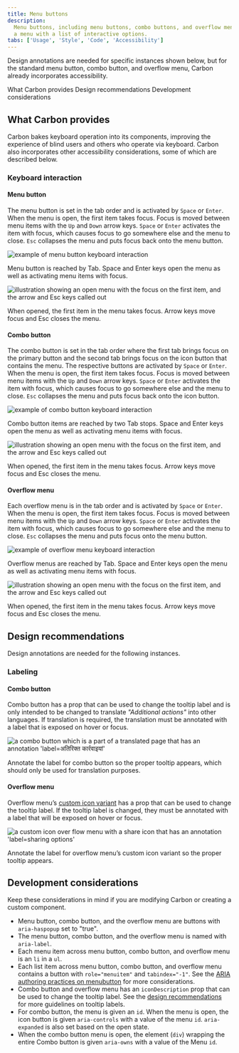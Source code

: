 ```yaml
---
title: Menu buttons
description:
  Menu buttons, including menu buttons, combo buttons, and overflow menus, open
  a menu with a list of interactive options.
tabs: ['Usage', 'Style', 'Code', 'Accessibility']
---
```



<PageDescription>

Design annotations are needed for specific instances shown below, but for the
standard menu button, combo button, and overflow menu, Carbon already
incorporates accessibility.

</PageDescription>

<AnchorLinks>

<AnchorLink>What Carbon provides</AnchorLink>
<AnchorLink>Design recommendations</AnchorLink>
<AnchorLink>Development considerations</AnchorLink>

</AnchorLinks>

## What Carbon provides

Carbon bakes keyboard operation into its components, improving the experience of
blind users and others who operate via keyboard. Carbon also incorporates other
accessibility considerations, some of which are described below.

### Keyboard interaction

#### Menu button

The menu button is set in the tab order and is activated by `Space` or `Enter`.
When the menu is open, the first item takes focus. Focus is moved between menu
items with the `Up` and `Down` arrow keys. `Space` or `Enter` activates the item
with focus, which causes focus to go somewhere else and the menu to close. `Esc`
collapses the menu and puts focus back onto the menu button.

<Row>
<Column colLg={8}>

![example of menu button keyboard interaction](images/menu-button-accessibility-1.png)

<Caption>
  Menu button is reached by Tab. Space and Enter keys open the menu as well as
  activating menu items with focus.
</Caption>

</Column>
</Row>

<Row>
<Column colLg={8}>

![illustration showing an open menu with the focus on the first item, and the arrow and Esc keys called out](images/menu-button-accessibility-2.png)

<Caption>
  When opened, the first item in the menu takes focus. Arrow keys move focus and
  Esc closes the menu.
</Caption>

</Column>
</Row>

#### Combo button

The combo button is set in the tab order where the first tab brings focus on the
primary button and the second tab brings focus on the icon button that contains
the menu. The respective buttons are activated by `Space` or `Enter`. When the
menu is open, the first item takes focus. Focus is moved between menu items with
the `Up` and `Down` arrow keys. `Space` or `Enter` activates the item with
focus, which causes focus to go somewhere else and the menu to close. `Esc`
collapses the menu and puts focus back onto the icon button.

<Row>
<Column colLg={8}>

![example of combo button keyboard interaction](images/combo-button-accessibility-1.png)

<Caption>
  Combo button items are reached by two Tab stops. Space and Enter keys open the
  menu as well as activating menu items with focus.
</Caption>

</Column>
</Row>

<Row>
<Column colLg={8}>

![illustration showing an open menu with the focus on the first item, and the arrow and Esc keys called out](images/combo-button-accessibility-2.png)

<Caption>
  When opened, the first item in the menu takes focus. Arrow keys move focus and
  Esc closes the menu.
</Caption>

</Column>
</Row>

#### Overflow menu

Each overflow menu is in the tab order and is activated by `Space` or `Enter`.
When the menu is open, the first item takes focus. Focus is moved between menu
items with the `Up` and `Down` arrow keys. `Space` or `Enter` activates the item
with focus, which causes focus to go somewhere else and the menu to close. `Esc`
collapses the menu and puts focus onto the menu button.

<Row>
<Column colLg={8}>

![example of overflow menu keyboard interaction](images/overflow-menu-accessibility-1.png)

<Caption>
  Overflow menus are reached by Tab. Space and Enter keys open the menu as well
  as activating menu items with focus.
</Caption>

</Column>
</Row>

<Row>
<Column colLg={8}>

![illustration showing an open menu with the focus on the first item, and the arrow and Esc keys called out](images/overflow-menu-accessibility-2.png)

<Caption>
  When opened, the first item in the menu takes focus. Arrow keys move focus and
  Esc closes the menu.
</Caption>

</Column>
</Row>

## Design recommendations

Design annotations are needed for the following instances.

### Labeling

#### Combo button

Combo button has a prop that can be used to change the tooltip label and is only
intended to be changed to translate _"Additional actions"_ into other languages.
If translation is required, the translation must be annotated with a label that
is exposed on hover or focus.

<Row>
<Column colLg={8}>

![a combo button which is a part of a translated page that has an annotation 'label=अतिरिक्त कार्रवाइयां'](images/combo-button-accessibility-3.png)

<Caption>
  Annotate the label for combo button so the proper tooltip appears, which
  should only be used for translation purposes.
</Caption>

</Column>
</Row>

#### Overflow menu

Overflow menu’s
[custom icon variant](https://react.carbondesignsystem.com/?path=/story/components-overflowmenu--render-custom-icon)
has a prop that can be used to change the tooltip label. If the tooltip label is
changed, they must be annotated with a label that will be exposed on hover or
focus.

<Row>
<Column colLg={8}>

![a custom icon over flow menu with a share icon that has an annotation 'label=sharing options'](images/overflow-menu-accessibility-3.png)

<Caption>
  Annotate the label for overflow menu’s custom icon variant so the proper
  tooltip appears.
</Caption>

</Column>
</Row>

## Development considerations

Keep these considerations in mind if you are modifying Carbon or creating a
custom component.

- Menu button, combo button, and the overflow menu are buttons with
  `aria-haspopup` set to "true".
- The menu button, combo button, and the overflow menu is named with
  `aria-label`.
- Each menu item across menu button, combo button, and overflow menu is an `li`
  in a `ul`.
- Each list item across menu button, combo button, and overflow menu contains a
  button with `role="menuitem"` and `tabindex="-1"`. See the
  [ARIA authoring practices on menubutton](https://w3c.github.io/aria-practices/#menubutton)
  for more considerations.
- Combo button and overflow menu has an `iconDescription` prop that can be used
  to change the tooltip label. See the
  [design recommendations](#design-recommendations) for more guidelines on
  tooltip labels.
- For combo button, the menu is given an `id`. When the menu is open, the icon
  button is given `aria-controls` with a value of the menu `id`. `aria-expanded`
  is also set based on the open state.
- When the combo button menu is open, the element (`div`) wrapping the entire
  Combo button is given `aria-owns` with a value of the Menu `id`.

<A11yStatus layout="table" components="Menu buttons" />
